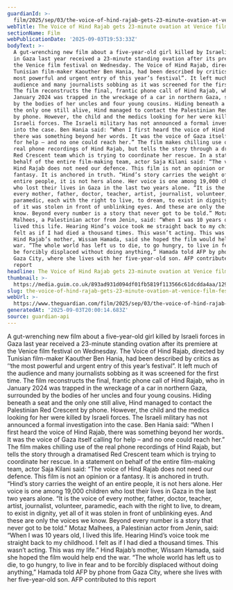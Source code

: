 ```yaml
---
guardianId: >-
  film/2025/sep/03/the-voice-of-hind-rajab-gets-23-minute-ovation-at-venice-film-festival
webTitle: The Voice of Hind Rajab gets 23-minute ovation at Venice film festival
sectionName: Film
webPublicationDate: '2025-09-03T19:53:33Z'
bodyText: >-
  A gut-wrenching new film about a five-year-old girl killed by Israeli forces
  in Gaza last year received a 23-minute standing ovation after its premiere at
  the Venice film festival on Wednesday. The Voice of Hind Rajab, directed by
  Tunisian film-maker Kaouther Ben Hania, had been described by critics as ‘‘the
  most powerful and urgent entry of this year’s festival”. It left much of the
  audience and many journalists sobbing as it was screened for the first time.
  The film reconstructs the final, frantic phone call of Hind Rajab, who in
  January 2024 was trapped in the wreckage of a car in northern Gaza, surrounded
  by the bodies of her uncles and four young cousins. Hiding beneath a seat and
  the only one still alive, Hind managed to contact the Palestinian Red Crescent
  by phone. However, the child and the medics looking for her were killed by
  Israeli forces. The Israeli military has not announced a formal investigation
  into the case. Ben Hania said: “When I first heard the voice of Hind Rajab,
  there was something beyond her words. It was the voice of Gaza itself calling
  for help – and no one could reach her.” The film makes chilling use of the
  real phone recordings of Hind Rajab, but tells the story through a dramatised
  Red Crescent team which is trying to coordinate her rescue. In a statement on
  behalf of the entire film-making team, actor Saja Kilani said: “The voice of
  Hind Rajab does not need our defence. This film is not an opinion or a
  fantasy. It is anchored in truth. “Hind’s story carries the weight of an
  entire people, it is not hers alone. Her voice is one among 19,000 children
  who lost their lives in Gaza in the last two years alone. “It is the voice of
  every mother, father, doctor, teacher, artist, journalist, volunteer,
  paramedic, each with the right to live, to dream, to exist in dignity, yet all
  of it was stolen in front of unblinking eyes. And these are only the voices we
  know. Beyond every number is a story that never got to be told.” Motaz
  Malhees, a Palestinian actor from Jenin, said: “When I was 10 years old, I
  lived this life. Hearing Hind’s voice took me straight back to my childhood. I
  felt as if I had died a thousand times. This wasn’t acting. This was my life.”
  Hind Rajab’s mother, Wissam Hamada, said she hoped the film would help end the
  war. “The whole world has left us to die, to go hungry, to live in fear and to
  be forcibly displaced without doing anything,” Hamada told AFP by phone from
  Gaza City, where she lives with her five-year-old son. AFP contributed to this
  report
headline: The Voice of Hind Rajab gets 23-minute ovation at Venice film festival
thumbnail: >-
  https://media.guim.co.uk/893ad931d094df01fb5819f113566c61dcdda4aa/129_0_2668_2136/500.jpg
slug: the-voice-of-hind-rajab-gets-23-minute-ovation-at-venice-film-festival
webUrl: >-
  https://www.theguardian.com/film/2025/sep/03/the-voice-of-hind-rajab-gets-23-minute-ovation-at-venice-film-festival
generatedAt: '2025-09-03T20:00:14.683Z'
source: guardian-api
---
```

A gut-wrenching new film about a five-year-old girl killed by Israeli forces in Gaza last year received a 23-minute standing ovation after its premiere at the Venice film festival on Wednesday. The Voice of Hind Rajab, directed by Tunisian film-maker Kaouther Ben Hania, had been described by critics as ‘‘the most powerful and urgent entry of this year’s festival”. It left much of the audience and many journalists sobbing as it was screened for the first time. The film reconstructs the final, frantic phone call of Hind Rajab, who in January 2024 was trapped in the wreckage of a car in northern Gaza, surrounded by the bodies of her uncles and four young cousins. Hiding beneath a seat and the only one still alive, Hind managed to contact the Palestinian Red Crescent by phone. However, the child and the medics looking for her were killed by Israeli forces. The Israeli military has not announced a formal investigation into the case. Ben Hania said: “When I first heard the voice of Hind Rajab, there was something beyond her words. It was the voice of Gaza itself calling for help – and no one could reach her.” The film makes chilling use of the real phone recordings of Hind Rajab, but tells the story through a dramatised Red Crescent team which is trying to coordinate her rescue. In a statement on behalf of the entire film-making team, actor Saja Kilani said: “The voice of Hind Rajab does not need our defence. This film is not an opinion or a fantasy. It is anchored in truth. “Hind’s story carries the weight of an entire people, it is not hers alone. Her voice is one among 19,000 children who lost their lives in Gaza in the last two years alone. “It is the voice of every mother, father, doctor, teacher, artist, journalist, volunteer, paramedic, each with the right to live, to dream, to exist in dignity, yet all of it was stolen in front of unblinking eyes. And these are only the voices we know. Beyond every number is a story that never got to be told.” Motaz Malhees, a Palestinian actor from Jenin, said: “When I was 10 years old, I lived this life. Hearing Hind’s voice took me straight back to my childhood. I felt as if I had died a thousand times. This wasn’t acting. This was my life.” Hind Rajab’s mother, Wissam Hamada, said she hoped the film would help end the war. “The whole world has left us to die, to go hungry, to live in fear and to be forcibly displaced without doing anything,” Hamada told AFP by phone from Gaza City, where she lives with her five-year-old son. AFP contributed to this report
